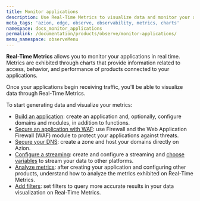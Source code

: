 ```yaml
---
title: Monitor applications
description: Use Real-Time Metrics to visualize data and monitor your applications.
meta_tags: 'azion, edge, observe, observability, metrics, charts'
namespace: docs_monitor_applications
permalink: /documentation/products/observe/monitor-applications/
menu_namespace: observeMenu
---
```



**Real-Time Metrics** allows you to monitor your applications in real time. Metrics are exhibited through charts that provide information related to access, behavior, and performance of products connected to your applications.

Once your applications begin receiving traffic, you'll be able to visualize data through Real-Time Metrics.

<LinkButton link="/en/documentation/products/observe/real-time-metrics/" label="go to Data Stream reference" severity="secondary" target="_blank" />

To start generating data and visualize your metrics:

- [Build an application](/en/documentation/products/guides/build/build-an-application/): create an application and, optionally, configure domains and modules, in addition to functions.
- [Secure an application with WAF](/en/documentation/products/secure/secure-application/): use Firewall and the Web Application Firewall (WAF) module to protect your applications against threats.
- [Secure your DNS](/en/documentation/products/secure/secure-dns/): create a zone and host your domains directly on Azion.
- [Configure a streaming](/en/documentation/products/guides/use-data-stream/): create and configure a streaming and [choose variables](/en/documentation/products/guides/observe/data-stream-select-variables/) to stream your data to other platforms.
- [Analyze metrics](/en/documentation/products/guides/observe/analyze-metrics/): after creating your application and configuring other products, understand how to analyze the metrics exhibited on Real-Time Metrics.
- [Add filters](/en/documentation/products/guides/observe/add-filters-metrics/): set filters to query more accurate results in your data visualization on Real-Time Metrics.
<br /><br />

